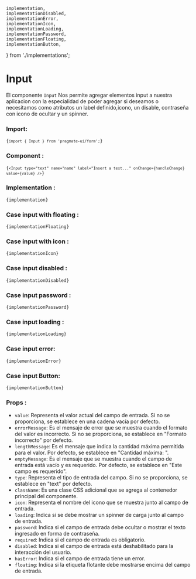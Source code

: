	implementation,
	implementationDisabled,
	implementationError,
	implementationIcon,
	implementationLoading,
	implementationPassword,
	implementationFloating,
	implementationButton,
} from './implementations';


# Input

El componente `Input` Nos permite agregar elementos input a nuestra aplicacion con la especialidad de poder agregar si
deseamos o necesitamos como atributos un label definido,icono, un disable, contraseña con icono de ocultar y un spinner.

### Import:

<Code>{`import { Input } from 'pragmate-ui/form';`}</Code>

### Component :

<Code>{`<Input type="text" name="name" label="Insert a text..." onChange={handleChange} value={value} />`}</Code>

### Implementation :

<Code>{implementation}</Code>

### Case input with floating :

<Code>{implementationFloating}</Code>

<ResultsFloating />

### Case input with icon :

<ResultInputWithIcon />

<Code>{implementationIcon}</Code>

### Case input disabled :

<ResultInputDisabled />

<Code>{implementationDisabled}</Code>

### Case input password :

<ResultInputPassword />

<Code>{implementationPassword}</Code>

### Case input loading :

<ResultInputLoading />

<Code>{implementationLoading}</Code>

### Case input error:

<Code>{implementationError}</Code>

<ResultInputError />

### Case input Button:

<Code>{implementationButton}</Code>

<ResultsButton />

### Props :

-   `value`: Representa el valor actual del campo de entrada. Si no se proporciona, se establece en una cadena vacía por
    defecto.
-   `errorMessage`: Es el mensaje de error que se muestra cuando el formato del valor es incorrecto. Si no se
    proporciona, se establece en "Formato incorrecto" por defecto.
-   `lengthMessage`: Es el mensaje que indica la cantidad máxima permitida para el valor. Por defecto, se establece en
    "Cantidad máxima: ".
-   `emptyMessage`: Es el mensaje que se muestra cuando el campo de entrada está vacío y es requerido. Por defecto, se
    establece en "Este campo es requerido".
-   `type`: Representa el tipo de entrada del campo. Si no se proporciona, se establece en "text" por defecto.
-   `className`: Es una clase CSS adicional que se agrega al contenedor principal del componente.
-   `icon`: Representa el nombre del icono que se muestra junto al campo de entrada.
-   `loading`: Indica si se debe mostrar un spinner de carga junto al campo de entrada.
-   `password`: Indica si el campo de entrada debe ocultar o mostrar el texto ingresado en forma de contraseña.
-   `required`: Indica si el campo de entrada es obligatorio.
-   `disabled`: Indica si el campo de entrada está deshabilitado para la interacción del usuario.
-   `hasError`: Indica si el campo de entrada tiene un error.
-   `floating`: Indica si la etiqueta flotante debe mostrarse encima del campo de entrada.
